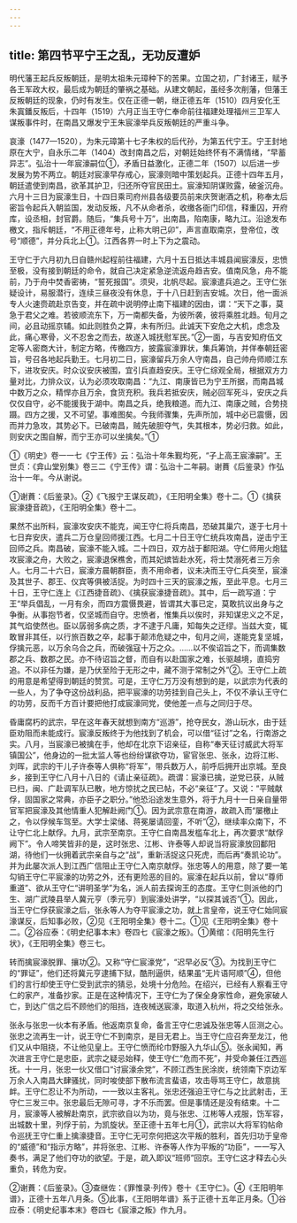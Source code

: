 ```yaml
---
---
---
```

title: 第四节平宁王之乱，无功反遭妒
---



明代藩王起兵反叛朝廷，是明太祖朱元璋种下的苦果。立国之初，广封诸王，赋予各王军政大权，最后成为朝廷的肇祸之基础。从建文朝起，虽经多次削藩，但藩王反叛朝廷的现象，仍时有发生。仅在正德一朝，继正德五年（1510）四月安化王朱寘鐇反叛后，十四年（1519）六月正当王守仁奉命前往福建处理福州三卫军人谋叛事件时，在南昌又爆发宁王朱宸濠举兵反叛朝廷的严重斗争。

哀濠（1477—1520），为朱元璋第十七子朱权的后代孙，为第五代宁王。宁王封地原在大宁，自永乐二年（1404）改封南昌之后，对朝廷始终怀有不满情绪，“早蓄异志”。弘治十一年宸濠嗣位①，矛盾日益激化，正德二年（1507）以后进一步发展为势不两立。朝廷对宸濠早存戒心，宸濠则暗中策划起兵。正德十四年五月，朝廷遣使到南昌，欲革其护卫，归还所夺官民田土。宸濠知阴谋败露，破釜沉舟。六月十三日为宸濠生日，十四日乘司府州县各级要员前来庆贺谢酒之机，称奉太后密旨令起兵入朝监国，发动反叛，凡不从命者杀，收缴各衙门印信，释重囚，开府库，设丞相，封官爵。随后，“集兵号十万”，出南昌，陷南康，略九江。沿途发布檄文，指斥朝廷，“不用正德年号，止称大明己卯”，声言直取南京，登帝位，改号“顺德”，并分兵北上①。江西各界一时上下为之震动。

王守仁于六月初九日自赣州起程前往福建，六月十五日抵达丰城县闻宸濠反，忠愤至极，没有接到朝廷的命令，就自己决定紧急逆流返舟趋吉安。值南风急，舟不能前，乃于舟中焚香密祷，“誓死报国”。须臾，北帆尽起。宸濠遣兵追之。王守仁张疑设计，易服潜行，连续三昼夜没有休息，于十八日赶到吉安城。次日，他一面派专人火速赍疏赴京告变，并在疏中说明停止南下福建的因由，谓：“天下之事，莫急于君父之难。若彼顺流东下，万一南都失备，为彼所袭，彼将乘胜北趋。旬月之间，必且动摇京辅。如此则胜负之算，未有所归。此诚天下安危之大机，虑念及此，痛心寒骨，义不忍舍之而去，故遂入城抚慰军民。”②一面，与吉安知府伍文定等人密商大计，制定方略，传檄四方，披露宸濠罪状，集兵筹饷，并佯奉朝廷密旨，号召各地起兵勤王。七月初二日，宸濠留兵万余人守南昌，自己帅舟师顺江东下，进攻安庆。时众议安庆被围，宜引兵直趋安庆。王守仁综观全局，根据双方力量对比，力排众议，认为必须攻取南昌：“九江、南康皆已为宁王所据，而南昌城中数万之众，精悍亦且万余，食货充积。我兵若抵安庆，贼必回军死斗，安庆之兵仅仅自守，必不能援我于湖中。南昌之兵，绝我粮道。而九江、南康之贼，合势挠蹑。四方之援，又不可望。事难图矣。今我师骤集，先声所加，城中必已震慑，因而并力急攻，其势必下。已破南昌，贼先破胆夺气，失其根本，势必归救。如此，则安庆之围自解，而宁王亦可以坐擒矣。”①

①《明史》卷一一七《宁王传》云：弘治十年朱觐均死，“子上高王宸濠嗣”。王世贞：《弇山堂别集》卷三二《宁王传》谓：弘治十二年嗣。谢蕡《后鉴录》作弘治十一年。今从谢说。

①谢蕡：《后鉴录》。②《飞报宁王谋反疏》，《王阳明全集》卷十二。①《擒获宸濠捷音疏》，《王阳明全集》卷十二。

果然不出所料，宸濠攻安庆不能克，闻王守仁将兵南昌，恐破其巢穴，遂于七月十七日弃安庆，遣兵二万仓皇回师援江西。七月二十日王守仁统兵攻南昌，逆击宁王回师之兵。南昌破，宸濠不能入城。二十四日，双方战于鄱阳湖。守仁师用火炮猛攻宸濠之舟，大败之，宸濠退保樵舍，而其妃嫔皆赴水死，将士焚溺死者三万余人。七月二十六日，宸濠方晨朝群臣，责不用命者，议未决而王守仁兵突至，宸濠及其世子、郡王、仪宾等俱被活捉。为时四十三天的宸濠之叛，至此平息。七月三十日，王守仁连上《江西捷音疏》、《擒获宸濠捷音疏》。其中，后一疏写道：宁王“举兵倡乱，一月有余，而四方震慑畏避，皆谓其大事已定，莫敢抗议出身与之争衡。从事抱节者，仅坚城而自守。忠愤者，惟集兵以俟时，非知谋忠义之不足，其气焰使然也。臣以孱弱多病之质，才不逮于凡庸，知每失之迂缪。当兹大变，辄敢冒非其任，以行旅百数之卒，起事于颠沛危疑之中，旬月之间，遂能克复坚城，俘擒元恶，以万余乌合之兵，而破强寇十万之众。……以不俟诏旨之下，而调集数郡之兵、数郡之民。亦不待诏旨之督，而自有以赴国家之难，长驱越境，直捣穷追。不以非任为嫌，是乃伏至险于无形之中，藏不测于常制之外”②。王守仁上疏的用意是希望得到朝廷的赞赏。可是，王守仁万万没有想到的是，以武宗为代表的一些人，为了争夺这份战利品，把平宸濠的功劳挂到自己头上，不仅不承认王守仁的功劳，反而千方百计要把他打成宸濠同党，使他差一点与之同归于尽。

昏庸腐朽的武宗，早在这年春天就想到南方“巡游”，抢夺民女，游山玩水，由于廷臣劝阻而未能成行。宸濠反叛终于为他找到了机会，可以借“征讨”之名，行南游之实。八月，当宸濠已被擒在手，他却在北京下诏亲征，自称“奉天征讨威武大将军镇国公”，他身边的一批太监人等也纷纷谋欲夺功，宦官张忠、张永，边将江彬、刘晖，武宗的干儿子许泰等人俱称“将军”，带兵数万人，前呼后拥开出京城。至良乡，接到王守仁八月十八日的《请止亲征疏》。疏谓：宸濠已擒，逆党已获，从贼已扫，闽、广赴调军队已散，地方惊扰之民已帖，不必“亲征”了。又说：“平贼献俘，固国家之常典，亦臣子之职分。”他恐沿途发生意外，将于九月十一日亲自量带官军把宸濠及其他情重人犯解赴阙门①。因为武宗意在南游，故疏入而“屡檄止之，令以俘候车驾至。大学士梁储、蒋冕屡请回銮，不听”②，继续率众南下，不让守仁北上献俘。九月，武宗至南京。王守仁自南昌发槛车北上，再次要求“献俘阙下”。令人啼笑皆非的是，这时张忠、江彬、许泰等人却说当将宸濠放回鄱阳湖，待他们一伙拥着武宗亲自与之“战”，重新活捉这只死虎，而后再“奏凯论功”。并为此屡次派人到江西广信阻止王守仁入南京献俘。张忠等人的用意，除了要一笔勾销王守仁平宸濠的功劳之外，还有更险恶的目的。宸濠在起兵以前，曾以“尊师重道”、欲从王守仁“讲明圣学”为名，派人前去探询王的态度。王守仁则派他的门生、湖广武陵县举人冀元亨（季元亨）到宸濠处讲学，“以探其诚否”①。因此，当王守仁俘获宸濠之后，张永等人为夺平宸濠之功，就上言皇帝，说王守仁始同宸濠谋反，后知事必败，②见《王阳明全集》卷十二。①见《王阳明全集》卷十二。②谷应泰：《明史纪事本末》卷四七《宸濠之叛》。①黄绾：《阳明先生行状》，《王阳明全集》卷三七。

转而擒宸濠脱罪、攘功②。又称“守仁宸濠党”，“迟早必反”③。为找到王守仁的“罪证”，他们还将冀元亨逮捕下狱，酷刑逼供，结果虽“无片语阿顺”④，但他们的言行却使王守仁受到武宗的猜忌，处境十分危险。在绍兴，已经有人察看王守仁的家产，准备抄家。正是在这种情况下，王守仁为了保全身家性命，避免家破人亡，到达广信之后不顾他们的阻挡，连夜械送宸濠，取道入杭州，将之交给张永。

张永与张忠一伙本有矛盾。他返南京复命，备言王守仁忠诚及张忠等人叵测之心。张忠之流再生一计，说王守仁不到南京，是目无君上。当王守仁应召奔至龙江，他们又从中阻挠，不让他见皇上。王守仁愤而纶巾野服入九华山⑤。张永闻知，再次进言王守仁是忠臣，武宗之疑忌始释，使王守仁“危而不死”，并受命兼任江西巡抚。十一月，张忠一伙又借口“讨宸濠余党”，不顾江西生民涂炭，统领南下京边军万余人入南昌大肆骚扰，同时唆使部下散布流言蜚语，攻击辱骂王守仁，故意挑衅。王守仁忍让不为所动，一一致以主客礼。张忠还强迫王守仁与之比武射击，王守仁三发三中。张忠最后无隙可寻，才不乐而罢。但是事情还是没有结束。十二月，宸濠等人被解赴南京，武宗欲自以为功，竟与张忠、江彬等人戎服，饬军容，出城数十里，列俘于前，为凯旋状。至正德十五年七月①，武宗以大将军钧帖命令巡抚王守仁重上擒濠捷音。王守仁无可奈何把这次平叛的胜利，首先归功于皇帝的“威德”和“指示方略”，并将张忠、江彬、许泰等人作为平叛的“功臣”，一一写入奏书，满足了他们夺功的欲望。于是，疏入即议“班师”回京。王守仁这才释去心头重负，转危为安。

②谢蕡：《后鉴录》。③查继佐：《罪惟录·列传》卷十《王守仁》。④《王阳明年谱》，正德十五年八月条。⑤此事，《王阳明年谱》系于正德十五年正月条。①谷应泰：《明史纪事本末》卷四七《宸濠之叛》作九月。